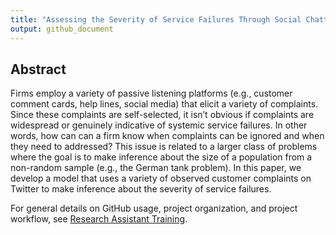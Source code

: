 ```yaml
---
title: "Assessing the Severity of Service Failures Through Social Chatter"
output: github_document
---
```


## Abstract

Firms employ a variety of passive listening platforms (e.g., customer comment cards, help lines, social media) that elicit a variety of complaints. Since these complaints are self-selected, it isn't obvious if complaints are widespread or genuinely indicative of systemic service failures. In other words, how can can a firm know when complaints can be ignored and when they need to addressed? This issue is related to a larger class of problems where the goal is to make inference about the size of a population from a non-random sample (e.g., the German tank problem). In this paper, we develop a model that uses a variety of observed customer complaints on Twitter to make inference about the severity of service failures.

For general details on GitHub usage, project organization, and project workflow, see [Research Assistant Training](https://github.com/marcdotson/ra-training).

